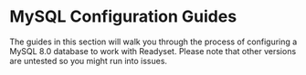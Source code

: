 
# MySQL Configuration Guides

The guides in this section will walk you through the process of configuring a MySQL 8.0 database to work with Readyset. 
Please note that other versions are untested so you might run into issues. 

<Cards>
  <Card title="General MySQL" href="/reference/configure-your-database/mysql/generic-db-directions" />
</Cards>